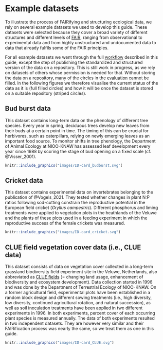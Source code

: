# Example datasets {#example-datasets} 
To illustrate the process of FAIRifying and structuring ecological data, we rely on several example datasets we used to develop this guide. These datasets were selected because they cover a broad variety of different structures and different levels of [FAIR](#FAIR), ranging from observational to experimental data and from highly unstructured and undocumented data to data that already fulfils some of the FAIR principles. 

:::{.infobox .infoimg}

For all example datasets we went through the full [workflow](#workflow) described in this guide, except the step of publishing the standardized and structured version of the data on a repository. This is still work in progress, as we rely on datasets of others whose permission is needed for that. Without storing the data on a repository, many of the circles in the [evaluation](#evaluation) cannot be filled. In the following figures we therefore visualise the current status of the data as it is (full filled circles) and how it will be once the dataset is stored on a suitable repository (striped circles).

:::

## Bud burst data {#budburst}
This dataset contains long-term data on the phenology of different tree species. Every year in spring, deciduous trees develop new leaves from their buds at a certain point in time. The timing of this can be crucial for herbivores, such as caterpillars, relying on newly emerging leaves as an important food source. To monitor shifts in tree phenology, the Department of Animal Ecology at NIOO-KNAW has assessed leaf development every year since 1988 by scoring the stage of bud opening on a fixed scale (cf. @Visser_2001). 

```r

knitr::include_graphics("images/ID-card_budburst.svg")

```

## Cricket data {#cricket} 
This dataset contains experimental data on invertebrates belonging to the publication of @Vogels_2021. They tested whether changes in plant N:P ratios following sod-cutting constrain the reproductive potential in the European field cricket (*Gryllus campestris*). Different phosphorus and liming treatments were applied to vegetation plots in the heathlands of the Veluwe and the plants of these plots used in a feeding experiment in which the reproductive success of the female crickets was measured. 

```r

knitr::include_graphics("images/ID-card_cricket.svg")

```

## CLUE field vegetation cover data (i.e., CLUE data) {#CLUE}
This dataset consists of data on vegetation cover collected in a long-term grassland biodiversity field experiment site in the Veluwe, Netherlands, also abbreviated as [CLUE fields](https://nioo.knaw.nl/en/facilities/clue-field-veluwe-database) (= changing land usage, enhancement of biodiversity and ecosystem development). Data collection started in 1996 and was done by the Department of Terrestrial Ecology of NIOO-KNAW. On a former agricultural field, experimental plots have been established in a random block design and different sowing treatments (i.e., high diversity, low diversity, continued agricultural rotation, and natural succession), as well as soil inoculation treatments have been applied in two different experiments in 1996. In both experiments, percent cover of each occurring plant species is measured annually. The data of both experiments resulted in two independent datasets. They are however very similar and their FAIRification process was nearly the same, so we treat them as one in this guide. 


```r

knitr::include_graphics("images/ID-card_CLUE.svg")

```
